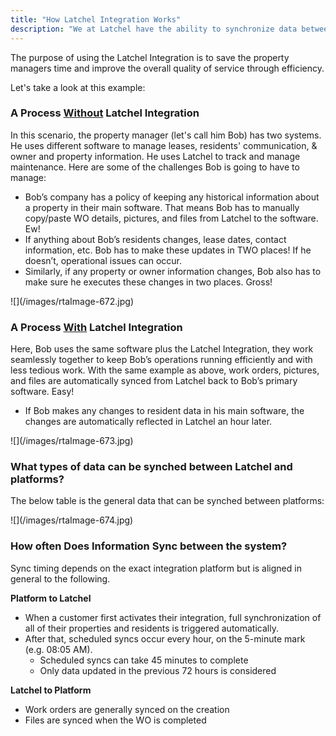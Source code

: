 ```yaml
---
title: "How Latchel Integration Works"
description: "We at Latchel have the ability to synchronize data between the Latchel platform to many third-party Property management software, and this help guide will focus more on how **Latchel Integration** works as well as its functionalities."
---
```


The purpose of using the Latchel Integration is to save the property managers time and improve the overall quality of service through efficiency.

Let's take a look at this example:

### **A Process <u>Without</u> Latchel Integration**

In this scenario, the property manager (let's call him Bob) has two systems. He uses different software to manage leases, residents' communication, & owner and property information. He uses Latchel to track and manage maintenance. Here are some of the challenges Bob is going to have to manage:

- Bob’s company has a policy of keeping any historical information about a property in their main software. That means Bob has to manually copy/paste WO details, pictures, and files from Latchel to the software. Ew\!
- If anything about Bob’s residents changes, lease dates, contact information, etc. Bob has to make these updates in TWO places\! If he doesn’t, operational issues can occur.
- Similarly, if any property or owner information changes, Bob also has to make sure he executes these changes in two places. Gross\!

<Frame>
  ![](/images/rtaImage-672.jpg)
</Frame>

### **A Process <u>With</u> Latchel Integration**

Here, Bob uses the same software plus the Latchel Integration, they work seamlessly together to keep Bob’s operations running efficiently and with less tedious work. With the same example as above, work orders, pictures, and files are automatically synced from Latchel back to Bob’s primary software. Easy\!

- If Bob makes any changes to resident data in his main software, the changes are automatically reflected in Latchel an hour later.

<Frame>
  ![](/images/rtaImage-673.jpg)
</Frame>

### **What types of data can be synched between Latchel and platforms?**

The below table is the general data that can be synched between platforms:

<Frame>
  ![](/images/rtaImage-674.jpg)
</Frame>

### **How often Does Information Sync between the system?**

Sync timing depends on the exact integration platform but is aligned in general to the following.

**Platform to Latchel**

- When a customer first activates their integration, full synchronization of all of their properties and residents is triggered automatically.
- After that, scheduled syncs occur every hour, on the 5-minute mark (e.g. 08:05 AM).
  - Scheduled syncs can take 45 minutes to complete
  - Only data updated in the previous 72 hours is considered

**Latchel to Platform**

- Work orders are generally synced on the creation
- Files are synced when the WO is completed